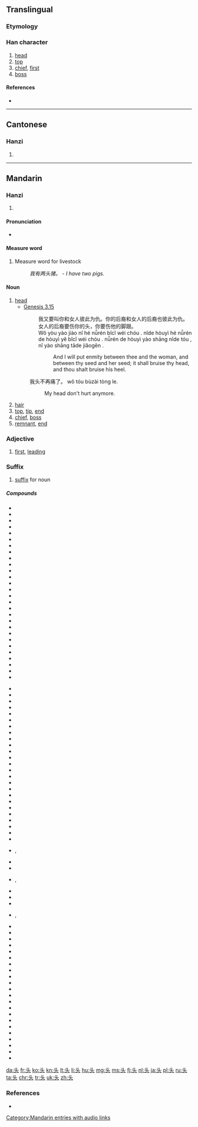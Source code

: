 {{stroke order|strokes=5}}
{{also|頭}}
==Translingual==

===Etymology===
{{Han simp|頭}}

===Han character===
{{Han char|rn=37|rad=大|as=02|sn=5|four=|canj=X卜大 (XYK), 卜大 (YK)}}

# [[head]]
# [[top]]
# [[chief]], [[first]]
# [[boss]]

====References====
* {{Han ref|kx=0249.111|hdz=10526.020|uh=5934|ud=22836}}

----

==Cantonese==

===Hanzi===
{{yue-hanzi|jyut=tau4|y=tau4|tra=頭}}

# {{defn|lang=yue|sort=大02}}

----

==Mandarin==

===Hanzi===
{{cmn-hanzi|tra=頭|pin=[[tóu]] ([[tou2]])|wg=t'ou<sup>2</sup>}}

# {{defn|lang=cmn|sort=大02}}

====Pronunciation====
* {{audio|zh-tóu.ogg|audio|lang=cmn}}

====Measure word====
{{rfc-header|Measure word|lang=cmn}}
{{cmn-mw|s|pin=tou|pint=tou0|tra=頭|rs=大02}}

# Measure word for livestock
#: ''我有两头猪。'' - ''I have two pigs.''

====Noun====
{{cmn-noun|s|pin=tóu|pint=tou2|tra=頭|mw=个|rs=大02}}

# [[head]]
#* [http://wordproject.org/multi/bi_en_cn_py.htm Genesis 3.15]
#*: 我又要叫你和女人彼此为仇。你的后裔和女人的后裔也彼此为仇。女人的后裔要伤你的头，你要伤他的脚跟。
#*: Wǒ yòu yào jiào nǐ hé nǚrén bǐcǐ wéi chóu . nǐde hòuyì hé nǚrén de hòuyì yĕ bǐcǐ wéi chóu . nǚrén de hòuyì yào shāng nǐde tóu , nǐ yào shāng tāde jiǎogēn .
#*:: And I will put enmity between thee and the woman, and between thy seed and her seed; it shall bruise thy head, and thou shalt bruise his heel.
#: 我头不再痛了。 wǒ tóu bùzài tòng le.
#:: My head don't hurt anymore.
# [[hair]]
# [[top]], [[tip]], [[end]]
# [[chief]], [[boss]]
# [[remnant]], [[end]]

===Adjective===
{{cmn-adj|s|pin=tóu|pint=tou2|tra=頭|rs=大02}}

# [[first]], [[leading]]

===Suffix===
{{head|cmn|suffix|simplified||Pinyin|tou}} {{attention|cmn|need suffix template}}

# [[suffix]] for noun



=====Compounds=====
{{top3}}
* {{l|cmn|当头炮}}
* {{l|cmn|馒头|tr=mántóu}}
* {{l|cmn|偏头痛|tr=piāntóutòng}}
* {{l|cmn|头班车}}
* {{l|cmn|头版}}
* {{l|cmn|头半天}}
* {{l|cmn|头部}}
* {{l|cmn|头彩}}
* {{l|cmn|头茬}}
* {{l|cmn|头筹}}
* {{l|cmn|头等}}
* {{l|cmn|头顶}}
* {{l|cmn|头发|tr=tóufa}}
* {{l|cmn|头盖}}
* {{l|cmn|头盖骨|tr=tóugàigǔ}}
* {{l|cmn|头高头低}}
* {{l|cmn|头功|tr=tóugōng}}
* {{l|cmn|头骨|tr=tóugǔ}}
* {{l|cmn|头号}}
* {{l|cmn|头回生，二回熟}}
* {{l|cmn|头会箕敛}}
* {{l|cmn|头昏}}
* {{l|cmn|头昏目眩}}
* {{l|cmn|头昏脑胀}}
* {{l|cmn|头昏眼花}}
* {{l|cmn|头奖}}
* {{l|cmn|头角}}
* {{l|cmn|头角峥嵘}}
{{mid3}}
* {{l|cmn|头巾}}
* {{l|cmn|头颈}}
* {{l|cmn|头盔|tr=tóukuī}}
* {{l|cmn|头里}}
* {{l|cmn|头脸}}
* {{l|cmn|头领}}
* {{l|cmn|头颅|tr=tóulǔ}}
* {{l|cmn|头路}}
* {{l|cmn|头面}}
* {{l|cmn|头面人物}}
* {{l|cmn|头名}}
* {{l|cmn|头目|tr=tóumù}}
* {{l|cmn|头脑|tr=tóunǎo}}
* {{l|cmn|头年}}
* {{l|cmn|头牌}}
* {{l|cmn|头皮|tr=tóupí}}
* {{l|cmn|头皮屑|tr=tóupíxiè}}
* {{l|cmn|头破血流}}
* {{l|cmn|头前}}
* {{l|cmn|头球}}
* {{l|cmn|头人}}
* {{l|cmn|头纱}}
* {{l|cmn|头晌}}
* {{l|cmn|头晌案头}}
* {{l|cmn|头上长角，身上长刺}}
* {{l|cmn|头绳}}, {{l|cmn|头绳儿}}
* {{l|cmn|头虱}}
* {{l|cmn|头饰}}
{{mid3}}
* {{l|cmn|头水}}, {{l|cmn|头水儿}}
* {{l|cmn|头胎}}
* {{l|cmn|头套}}
* {{l|cmn|头疼|tr=tóuténg}}
* {{l|cmn|头疼脑热}}, {{l|cmn|头疼脑热的}}
* {{l|cmn|头天}}
* {{l|cmn|头条新闻}}
* {{l|cmn|头痛|tr=tóutòng}}
* {{l|cmn|头痛医头，脚痛医脚}}
* {{l|cmn|头头儿}}
* {{l|cmn|头头是道}}
* {{l|cmn|头晚}}
* {{l|cmn|头尾}}
* {{l|cmn|头衔}}
* {{l|cmn|头像}}
* {{l|cmn|头屑}}
* {{l|cmn|头胸部}}
* {{l|cmn|头绪|tr=tóuxù}}
* {{l|cmn|头雁}}
* {{l|cmn|头油}}
* {{l|cmn|头晕}}
* {{l|cmn|头晕眼花}}
* {{l|cmn|头遭}}
* {{l|cmn|头重脚轻}}
* {{l|cmn|头子|tr=tóuzi}}
* {{l|cmn|洗头|tr=xǐtóu}}
* {{l|cmn|芋头|tr=yùtóu}}
{{bottom}}

[[Category:Mandarin entries with audio links]]

[[da:头]]
[[fr:头]]
[[ko:头]]
[[kn:头]]
[[lt:头]]
[[li:头]]
[[hu:头]]
[[mg:头]]
[[ms:头]]
[[fj:头]]
[[nl:头]]
[[ja:头]]
[[pl:头]]
[[ru:头]]
[[ta:头]]
[[chr:头]]
[[tr:头]]
[[uk:头]]
[[zh:头]]

===References===
* {{cite web
| url = http://www.mdbg.net/chindict/chindict.php?page=worddict&wdrst=0&wdqb=头
| title = 头
| work = MDBG English to Chinese dictionary ( Based on CC-CEDICT )
| language = Mandarin/English
| accessdate = 2014-03-12}}